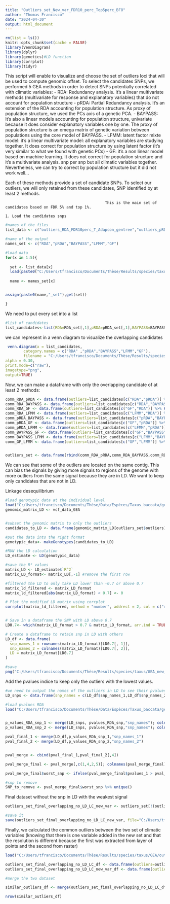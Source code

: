 ```yaml
---
title: "Outliers_set_New_var_FDR10_perc_Top5perc_BF8"
author: "Thomas Francisco"
date: "2024-04-30"
output: html_document
---
```


```r
rm(list = ls())
knitr::opts_chunk$set(cache = FALSE)
library(VennDiagram)
library(dplyr)
library(genetics)#LD function
library(corrplot)
library(tidyr)

```


This script will enable to visualize and choose the set of outliers loci that will be used to compute genomic offset. To select the candidates SNPs, we performed 5 GEA methods in order to detect SNPs potentially correlated with climatic variables: 
    - RDA: Redundancy analysis. It's a linear multivariate methods (multivariate for response and explanatory variables) that do not account for population structure
    - pRDA: Partial Redundancy analysis. It's an extension of the RDA accounting for population structure. As proxy of population structure, we used the PCs axis of a genetic PCA. 
    - BAYPASS: It's also a linear models accounting for population structure, univariate because it does consider explanatory variables one by one. The proxy of population structure is an omega matrix of genetic variation between populations using the core model of BAYPASS. 
    - LFMM: latent factor mixte model: it's a linear multivariate model: all explanatory variables are studying together. It does correct for population structure by using latent factor (it's very similar to what we found with genetic PCs) 
    - GF: it's a non linear model based on machine learning. It does not correct for population structure and it's a multivariate analysis. snp per snp but all climatic variables together. Nevertheless, we can try to correct by population structure but it did not work well...
    
    
Each of these methods provide a set of candidate SNPs. To select our outliers, we will only retained from these candidates, SNP identified by at least 2 methods. 

                                                This is the main set of candidates based on FDR 5% and top 1%. 

    1. Load the candidates snps 


```r
#names of the files
list_data <- c("outliers_RDA_FDR10perc_T_Adapcon_gentree","outliers_pRDA_FDR10perc_T_Adapcon_gentree","outliers_T_adapcon_gentree_BAYPASS_BF_8","outliers_T_adapcon_gentree_LFMM_10perc","outliers_rank_based_top5perc_GF_raw")

#name of the output
names_set <- c("RDA","pRDA","BAYPASS","LFMM","GF")

#load data
for(x in 1:5){
  
  set <- list_data[x]
  load(paste0("C:/Users/tfrancisco/Documents/Thèse/Results/species/taxus/GEA_new_var/outliers/",set,".Rdata"))
  
  name <- names_set[x]


assign(paste0(name,"_set"),get(set))  

}
```


We need to put every set into a list
```r
#list of candidates
list_candidates<-list(RDA=RDA_set[,1],pRDA=pRDA_set[,1],BAYPASS=BAYPASS_set[,1],LFMM=LFMM_set[,1],GF=GF_set)
```



we can represent in a venn diagram to visualize the overlapping candidates
```r
 venn.diagram(x = list_candidates,
        category.names = c("RDA" ,"pRDA","BAYPASS","LFMM","GF"),
        filename = "C:/Users/tfrancisco/Documents/Thèse/Results/species/taxus/GEA_new_var/outliers/figure/venn_diagramm_candidates_relax_set.png",fill = c("#45B6AA","#D45176","#91A6CE","#86AD4C","#33A5CE"),
alpha = 0.30,
print.mode=c("raw"),
imagetype="png",
output=TRUE)

```

Now, we can make a dataframe with only the overlapping candidate of at least 2 methods: 

```r
comm_RDA_pRDA <- data.frame(outliers=list_candidates[c("RDA","pRDA")] %>% Reduce(intersect, .))
comm_RDA_BAYPASS <- data.frame(outliers=list_candidates[c("RDA","BAYPASS")] %>% Reduce(intersect, .))
comm_RDA_GF <- data.frame(outliers=list_candidates[c("GF","RDA")] %>% Reduce(intersect, .))
comm_RDA_LFMM <- data.frame(outliers=list_candidates[c("LFMM","RDA")] %>% Reduce(intersect, .))
comm_pRDA_BAYPASS <- data.frame(outliers=list_candidates[c("pRDA","BAYPASS")] %>% Reduce(intersect, .))
comm_pRDA_GF <- data.frame(outliers=list_candidates[c("GF","pRDA")] %>% Reduce(intersect, .))
comm_pRDA_LFMM <- data.frame(outliers=list_candidates[c("LFMM","pRDA")] %>% Reduce(intersect, .))
comm_BAYPASS_GF <- data.frame(outliers=list_candidates[c("GF","BAYPASS")] %>% Reduce(intersect, .))
comm_BAYPASS_LFMM <- data.frame(outliers=list_candidates[c("LFMM","BAYPASS")] %>% Reduce(intersect, .))
comm_GF_LFMM <- data.frame(outliers=list_candidates[c("GF","LFMM")] %>% Reduce(intersect, .))


outliers_set <- data.frame(rbind(comm_RDA_pRDA,comm_RDA_BAYPASS,comm_RDA_GF,comm_RDA_LFMM,comm_pRDA_BAYPASS,comm_pRDA_GF,comm_pRDA_LFMM,comm_BAYPASS_GF,comm_BAYPASS_LFMM,comm_GF_LFMM)) %>% unique()
```

We can see that some of the outliers are located on the same contig. This can bias the signals by giving more signals to regions of the genome with more outliers from the same signal because they are in LD. 
We want to keep only candidates that are not in LD.  


Linkage desequilibrium 
```r
#load genotypic data at the individual level
load("C:/Users/tfrancisco/Documents/Thèse/Data/Espèces/Taxus_baccata/genetic_new/GEA/vcf_data_GEA.Rdata")
genomic_matrix_LD <- vcf_data_GEA


#subset the genomic matrix to only the outliers
candidates_to_LD <- data.frame(genomic_matrix_LD[outliers_set$outliers])

#put the data into the right format
genotypic_data<- makeGenotypes(candidates_to_LD)

#RUN the LD calculation
LD_estimate <- LD(genotypic_data)

#save the R² values
matrix_LD <- LD_estimate$`R^2`
matrix_LD_format<- matrix_LD[,-1] #remove the first row

#filtered the LD to only take LD lower than -0.7 or above 0.7
matrix_ld_filtered <- matrix_LD_format
matrix_ld_filtered[abs(matrix_LD_format) < 0.7] <- 0

# Plot the modified LD matrix using corrplot
corrplot(matrix_ld_filtered, method = "number", addrect = 2, col = c("red","white", "red"), type = "upper", tl.col = "black", tl.cex = 0.6, number.cex = 0.5, cl.pos="n")


# Save in a dataframe the SNP with LD above 0.7
LD0.7<- which(matrix_LD_format > 0.7 & matrix_LD_format, arr.ind = TRUE)

# Create a dataframe to retain snp in LD with others  
LD_df <- data.frame(
  snp_names_1 = rownames(matrix_LD_format)[LD0.7[, 1]],
  snp_names_2 = colnames(matrix_LD_format)[LD0.7[, 2]],
  LD = matrix_LD_format[LD0.7]
)

#save
png("C:/Users/tfrancisco/Documents/Thèse/Results/species/taxus/GEA_new_var/outliers/figure/LD_matrix_SNPs_relax_set.png");corrplot(matrix_ld_filtered, method = "number", addrect = 2, col = c("red","white", "red"), type = "upper", tl.col = "black", tl.cex = 0.6, number.cex = 0.5, cl.pos="n");dev.off()

```


Add the pvalues indice to keep only the outliers with the lowest values.

```r
#we need to output the names of the outliers in LD to see their pvalues and keep the lowest ones
LD_snps <- data.frame(snp_names = c(LD_df$snp_names_1,LD_df$snp_names_2)) %>% unique()

#load pvalues RDA
load("C:/Users/tfrancisco/Documents/Thèse/Data/Espèces/Taxus_baccata/genetic_new/GEA/pvalues_RDA_snp.Rdata")


p_values_RDA_snp_1 <- merge(LD_snps, pvalues_RDA_snp,"snp_names"); colnames(p_values_RDA_snp_1)=c("snp_names_1","pvalues_1")
p_values_RDA_snp_2 <- merge(LD_snps, pvalues_RDA_snp,"snp_names"); colnames(p_values_RDA_snp_2)=c("snp_names_2","pvalues_2")

pval_final_1 <- merge(LD_df,p_values_RDA_snp_1,"snp_names_1")
pval_final_2 <- merge(LD_df,p_values_RDA_snp_2,"snp_names_2")


pval_merge <- cbind(pval_final_1,pval_final_2[,4])

pval_merge_final <- pval_merge[,c(1,4,2,5)]; colnames(pval_merge_final) <- c("snp_names_1","pvalues_1","snp_names_2","pvalues_2")

pval_merge_final$worst_snp <- ifelse(pval_merge_final$pvalues_1 > pval_merge_final$pvalues_2, pval_merge_final$snp_names_1, pval_merge_final$snp_names_2) #select the snp with the farest pvalues from 0 (the weakest signal)

#snp to remove
SNP_to_remove <- pval_merge_final$worst_snp %>% unique()
```


Final dataset without the snp in LD with the weakest signal
```r
outliers_set_final_overlapping_no_LD_LC_new_var <- outliers_set[!(outliers_set$outliers %in% SNP_to_remove),]

#save it 
save(outliers_set_final_overlapping_no_LD_LC_new_var, file="C:/Users/tfrancisco/Documents/Thèse/Results/species/taxus/GEA_new_var/outliers/outliers_set_final_overlapping_no_LD_LC_new_var.Rdata")
```


Finally, we calculated the common outliers between the two set of climatic variables (knowing that there is one variable added in the new set and that the resolution is different because the first was extracted from layer of points and the second from raster)

```r
load("C:/Users/tfrancisco/Documents/Thèse/Results/species/taxus/GEA/outliers/outliers_set_final_overlapping_no_LD_LC.Rdata")

outliers_set_final_overlapping_no_LD_LC_df <- data.frame(outliers=outliers_set_final_overlapping_no_LD_LC)
outliers_set_final_overlapping_no_LD_LC_new_var_df <- data.frame(outliers=outliers_set_final_overlapping_no_LD_LC_new_var)

#merge the two dataset

similar_outliers_df <- merge(outliers_set_final_overlapping_no_LD_LC_df,outliers_set_final_overlapping_no_LD_LC_new_var_df,"outliers")

nrow(similar_outliers_df)
```
